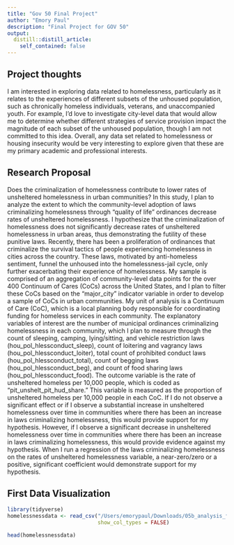 ```yaml
---
title: "Gov 50 Final Project"
author: "Emory Paul"
description: "Final Project for GOV 50"
output:
  distill::distill_article:
    self_contained: false
---
```




## Project thoughts

I am interested in exploring data related to homelessness, particularly as it relates to the experiences of different subsets of the unhoused population, such as chronically homeless individuals, veterans, and unaccompanied youth. For example, I'd love to investigate city-level data that would allow me to determine whether different strategies of service provision impact the magnitude of each subset of the unhoused population, though I am not committed to this idea. Overall, any data set related to homelessness or housing insecurity would be very interesting to explore given that these are my primary academic and professional interests. 

## Research Proposal

Does the criminalization of homelessness contribute to lower rates of unsheltered homelessness in urban communities? In this study, I plan to analyze the extent to which the community-level adoption of laws criminalizing homelessness through “quality of life” ordinances decrease rates of unsheltered homelessness. I hypothesize that the criminalization of homelessness does not significantly decrease rates of unsheltered homelessness in urban areas, thus demonstrating the futility of these punitive laws. Recently, there has been a proliferation of ordinances that criminalize the survival tactics of people experiencing homelessness in cities across the country. These laws, motivated by anti-homeless sentiment, funnel the unhoused into the homelessness-jail cycle, only further exacerbating their experience of homelessness. My sample is comprised of an aggregation of community-level data points for the over 400 Continuum of Cares (CoCs) across the United States, and I plan to filter these CoCs based on the "major_city" indicator variable in order to develop a sample of CoCs in urban communities. My unit of analysis is a Continuum of Care (CoC), which is a local planning body responsible for coordinating funding for homeless services in each community. The explanatory variables of interest are the number of municipal ordinances criminalizing homelessness in each community, which I plan to measure through the count of sleeping, camping, lying/sitting, and vehicle restriction laws (hou_pol_hlessconduct_sleep), count of loitering and vagrancy laws (hou_pol_hlessconduct_loiter), total count of prohibited conduct laws (hou_pol_hlessconduct_total), count of begging laws (hou_pol_hlessconduct_beg), and count of food sharing laws (hou_pol_hlessconduct_food). The outcome variable is the rate of unsheltered homeless per 10,000 people, which is coded as “pit_unshelt_pit_hud_share.” This variable is measured as the proportion of unsheltered homeless per 10,000 people in each CoC. If I do not observe a significant effect or if I observe a substantial increase in unsheltered homelessness over time in communities where there has been an increase in laws criminalizing homelessness, this would provide support for my hypothesis. However, if I observe a significant decrease in unsheltered homelessness over time in communities where there has been an increase in laws criminalizing homelessness, this would provide evidence against my hypothesis. When I run a regression of the laws criminalizing homelessness on the rates of unsheltered homelessness variable, a near-zero/zero or a positive, significant coefficient would demonstrate support for my hypothesis.

## First Data Visualization

```r
library(tidyverse)
homelessnessdata <- read_csv("/Users/emorypaul/Downloads/05b_analysis_file_update.csv", 
                             show_col_types = FALSE)

head(homelessnessdata)
```

